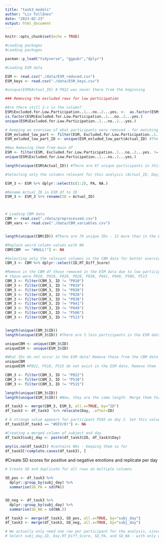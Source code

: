 ```yaml
---
title: "task3_models"
author: "Liv Tollånes"
date: "2023-02-23"
output: html_document
---
```


```r
knitr::opts_chunk$set(echo = TRUE)
```

```r
#Loading packages
#Loading packages 

pacman::p_load("tidyverse", "ggpubr","dplyr")
```

```r
#Loading ESM data

ESM <- read.csv("./data/ESM_reduced.csv")
ESM_keys <- read.csv("./data/ESM_keys.csv")

#unique(ESM$Actual_ID) # P022 was never there from the beginning

### Removing the excluded rows for low participation

#Are there still 2-s in the column?
ESM$Excluded.for.Low.Participation..1...no..2...yes. <-  as.factor(ESM$Excluded.for.Low.Participation..1...no..2...yes.)
is.factor(ESM$Excluded.for.Low.Participation..1...no..2...yes.)
unique(ESM$Excluded.for.Low.Participation..1...no..2...yes.)

# keeping an overview of what participants were removed - for matching with the CBM df
ESM_exluded_low_part <- filter(ESM, Excluded.for.Low.Participation..1...no..2...yes. == "2")
ESM_exluded_low_part_ID <- unique(ESM_exluded_low_part$Actual_ID) #The IDs removed are P010, P019, P020, P028, P038, P041, P049, P506, P513

#Now Removing them from main df
ESM <- filter(ESM, Excluded.for.Low.Participation..1...no..2...yes. != "2")
unique(ESM$Excluded.for.Low.Participation..1...no..2...yes.)

length(unique(ESM$Actual_ID)) #There are 67 unique participants in this df

#Selecting only the columns relevant for this analysis (Actual_ID, Day, PA, NA.)

ESM_3 <- ESM %>% dplyr::select(c(1:2), PA, NA.)

#Rename Actual_ID in ESM df to ID
ESM_3 <- ESM_3 %>% rename(ID = Actual_ID)




```

```r
# Loading CBM data
CBM <- read.csv("./data/preprocessed.csv")
CBM_vars <- read.csv("./data/CBM_variables.csv")


length(unique(CBM$ID)) #There are 79 unique IDs - 12 more than in the ESM data

#Replace weird column values with NA
CBM[CBM  == "#NULL!"] <- NA

#Selecting only the relevant columns in the CBM data for better overview
CBM_3 <- CBM %>% dplyr::select(ID,RT_Diff_Score)

#Remove in the CBM df those removed in the ESM data due to low participation
# these were P010, P019, P020, P028, P038, P041, P049, P506, P513
CBM_3 <- filter(CBM_3, ID != "P010")
CBM_3 <- filter(CBM_3, ID != "P019")
CBM_3 <- filter(CBM_3, ID != "P020")
CBM_3 <- filter(CBM_3, ID != "P028")
CBM_3 <- filter(CBM_3, ID != "P038")
CBM_3 <- filter(CBM_3, ID != "P041")
CBM_3 <- filter(CBM_3, ID != "P049")
CBM_3 <- filter(CBM_3, ID != "P506")
CBM_3 <- filter(CBM_3, ID != "P513")


length(unique(CBM_3$ID))
length(unique(ESM_3$ID)) #There are 3 less participants in the ESM data now

uniqueCBM <- unique(CBM_3$ID)
uniqueESM <- unique(ESM_3$ID)

#What IDs do not occur in the ESM data? Remove these from the CBM data
uniqueCBM
uniqueESM #P022, P510, P515 do not exist in the ESM data. Remove them

CBM_3 <- filter(CBM_3, ID != "P022")
CBM_3 <- filter(CBM_3, ID != "P510")
CBM_3 <- filter(CBM_3, ID != "P515")

length(unique(CBM_3$ID))
length(unique(ESM_3$ID)) #Now, they are the same length. Merge them for further work

df_task3 <- merge(CBM_3, ESM_3, all.x=TRUE, by="ID")
df_task3 <- df_task3  %>% relocate(Day, .after=ID)

# A strange value appears for participant P503 on day 2. Set this value to NA - and then omit NAs
df_task3[df_task3 == "#DIV/0!"] <- NA

#Creating a merged column of subject and day
df_task3$subj_day <- paste(df_task3$ID, df_task3$Day)

any(is.na(df_task3)) #contains NAs - keeping them so far
df_task3[!complete.cases(df_task3), ]
```

#Create SD scores for positive and negative emotions and replicate per day 
```r

# Create SD and duplicate for all rows on multiple columns

SD_pos <- df_task3 %>%
  dplyr::group_by(subj_day) %>%
  summarise(SD_PA = sd(PA))


SD_neg <- df_task3 %>%
  dplyr::group_by(subj_day) %>%
  summarise(SD_NA = sd(NA.))

df_task3 <- merge(df_task3, SD_pos, all.x=TRUE, by="subj_day")
df_task3 <- merge(df_task3, SD_neg, all.x=TRUE, by="subj_day")

# We actually only need one row per participant for the analysis, since we're using variables with only one measurement per ID
# Select subj_day,ID, Day,RT_Diff_Score, SD_PA, and SD_NA - with only one row per participant 


```


